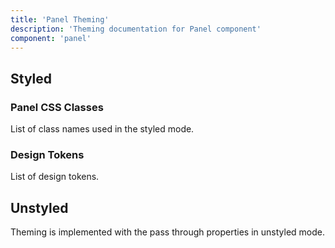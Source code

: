 ```yaml
---
title: 'Panel Theming'
description: 'Theming documentation for Panel component'
component: 'panel'
---
```


## Styled

### Panel CSS Classes

List of class names used in the styled mode.

<DocTable name="Panel" category="style" />

### Design Tokens

List of design tokens.

<DocTable name="Panel" category="token" />

## Unstyled

Theming is implemented with the pass through properties in unstyled mode.
